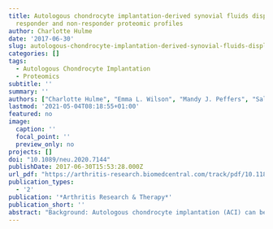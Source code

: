 ```yaml
---
title: Autologous chondrocyte implantation-derived synovial fluids display distinct
  responder and non-responder proteomic profiles
author: Charlotte Hulme
date: '2017-06-30'
slug: autologous-chondrocyte-implantation-derived-synovial-fluids-display-distinct-responder-and-non-responder-proteomic-profiles
categories: []
tags:
  - Autologous Chondrocyte Implantation
  - Proteomics
subtitle: ''
summary: ''
authors: ["Charlotte Hulme", "Emma L. Wilson", "Mandy J. Peffers", "Sally Roberts", "Deborah M. Simpson", "James B. Richardson", "Pete Gallacher", "Karina Wright"]
lastmod: '2021-05-04T08:18:55+01:00'
featured: no
image:
  caption: ''
  focal_point: ''
  preview_only: no
projects: []
doi: "10.1089/neu.2020.7144"
publishDate: 2017-06-30T15:53:28.000Z
url_pdf: "https://arthritis-research.biomedcentral.com/track/pdf/10.1186/s13075-017-1336-7.pdf"
publication_types:
  - '2'
publication: '*Arthritis Research & Therapy*'
publication_short: ''
abstract: "Background: Autologous chondrocyte implantation (ACI) can be used in the treatment of focal cartilage injuries to prevent the onset of osteoarthritis (OA). However, we are yet to understand fully why some individuals do not respond well to this intervention. Identification of a reliable and accurate biomarker panel that can predict which patients are likely to respond well to ACI is needed in order to assign the patient to the most appropriate therapy. This study aimed to compare the baseline and mid-treatment proteomic profiles of synovial fluids (SFs) obtained from responders and non-responders to ACI. <br> Methods: SFs were derived from 14 ACI responders (mean Lysholm improvement of 33 (17–54)) and 13 non-responders (mean Lysholm decrease of 14 (4–46)) at the two stages of surgery (cartilage harvest and chondrocyte implantation). Label-free proteome profiling of dynamically compressed SFs was used to identify predictive markers of ACI success or failure and to investigate the biological pathways involved in the clinical response to ACI. <br> Results: Only 1 protein displayed a ≥2.0-fold differential abundance in the preclinical SF of ACI responders versus non-responders. However, there is a marked difference between these two groups with regard to their proteome shift in response to cartilage harvest, with 24 and 92 proteins showing ≥2.0-fold differential abundance between Stages I and II in responders and non-responders, respectively. Proteomic data has been uploaded to ProteomeXchange (identifier: PXD005220). We have validated two biologically relevant protein changes associated with this response, demonstrating that matrix metalloproteinase 1 was prominently elevated and S100 calcium binding protein A13 was reduced in response to cartilage harvest in non-responders. <br> Conclusions: The differential proteomic response to cartilage harvest noted in responders versus non-responders is completely novel. Our analyses suggest several pathways which appear to be altered in non-responders that are worthy of further investigation to elucidate the mechanisms of ACI failure. These protein changes highlight many putative biomarkers that may have potential for prediction of ACI treatment success."
---
```


